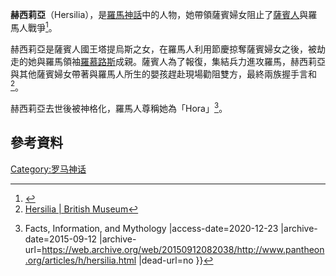 '''赫西莉亞'''（Hersilia），是[[羅馬神話|羅馬神話]]中的人物，她帶領薩賓婦女阻止了[[薩賓人|薩賓人]]與羅馬人戰爭<ref>{{Cite web |url=https://www.brooklynmuseum.org/eascfa/dinner_party/heritage_floor/hersilia |title=存档副本 |access-date=2020-12-23 |archive-date=2021-05-15 |archive-url=https://web.archive.org/web/20210515201836/https://www.brooklynmuseum.org/eascfa/dinner_party/heritage_floor/hersilia |dead-url=no }}</ref>。

赫西莉亞是薩賓人國王塔提烏斯之女，在羅馬人利用節慶掠奪薩賓婦女之後，被劫走的她與羅馬領袖[[羅慕路斯|羅慕路斯]]成親。薩賓人為了報復，集結兵力進攻羅馬，赫西莉亞與其他薩賓婦女帶著與羅馬人所生的嬰孩趕赴現場勸阻雙方，最終兩族握手言和<ref>[https://www.britishmuseum.org/collection/term/BIOG154233 Hersilia | British Museum]</ref>。

赫西莉亞去世後被神格化，羅馬人尊稱她為「Hora」<ref>{{Cite web |url=https://pantheon.org/articles/h/hersilia.html |title=Hersilia {{!}} Facts, Information, and Mythology |access-date=2020-12-23 |archive-date=2015-09-12 |archive-url=https://web.archive.org/web/20150912082038/http://www.pantheon.org/articles/h/hersilia.html |dead-url=no }}</ref>。

==參考資料==
{{reflist}}
{{DEFAULTSORT:Hersilia}}
[[Category:罗马神话|Category:罗马神话]]